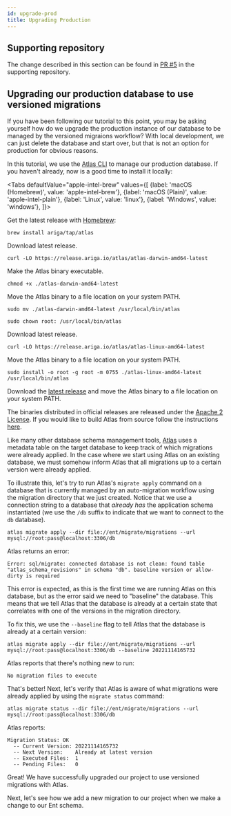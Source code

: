 ```yaml
---
id: upgrade-prod
title: Upgrading Production
---
```



## Supporting repository

The change described in this section can be found in
[PR #5](https://github.com/rotemtam/ent-versioned-migrations-demo/pull/5/files)
in the supporting repository.

## Upgrading our production database to use versioned migrations

If you have been following our tutorial to this point, you may be asking yourself how do we
upgrade the production instance of our database to be managed by the versioned migraions workflow? 
With local development, we can just delete the database and start over, but that is not an option
for production for obvious reasons.

In this tutorial, we use the [Atlas CLI](https://atlasgo.io/docs/cli) to manage our production database.
If you haven't already, now is a good time to install it locally:

<Tabs
defaultValue="apple-intel-brew"
values={[
{label: 'macOS (Homebrew)', value: 'apple-intel-brew'},
{label: 'macOS (Plain)', value: 'apple-intel-plain'},
{label: 'Linux', value: 'linux'},
{label: 'Windows', value: 'windows'},
]}>
<TabItem value="apple-intel-brew">

Get the latest release with [Homebrew](https://brew.sh/):

```shell
brew install ariga/tap/atlas
```

</TabItem>
<TabItem value="apple-intel-plain">

Download latest release.
```shell
curl -LO https://release.ariga.io/atlas/atlas-darwin-amd64-latest
```

Make the Atlas binary executable.
```shell
chmod +x ./atlas-darwin-amd64-latest
```

Move the Atlas binary to a file location on your system PATH.
```shell
sudo mv ./atlas-darwin-amd64-latest /usr/local/bin/atlas
```
```shell
sudo chown root: /usr/local/bin/atlas
```

</TabItem>
<TabItem value="linux">

Download latest release.
```shell
curl -LO https://release.ariga.io/atlas/atlas-linux-amd64-latest
```

Move the Atlas binary to a file location on your system PATH.
```shell
sudo install -o root -g root -m 0755 ./atlas-linux-amd64-latest /usr/local/bin/atlas
```

</TabItem>
<TabItem value="windows">

Download the [latest release](https://release.ariga.io/atlas/atlas-windows-amd64-latest.exe) and
move the Atlas binary to a file location on your system PATH.


</TabItem>
</Tabs>

The binaries distributed in official releases are released under the  [Apache 2 License](https://github.com/ariga/atlas/blob/master/LICENSE).
If you would like to build Atlas from source follow the instructions [here](https://atlasgo.io/cli-reference#building-from-source).

Like many other database schema management tools, [Atlas](https://atlasgo.io) uses a metadata table
on the target database to keep track of which migrations were already applied.
In the case where we start using Atlas on an existing database, we must somehow
inform Atlas that all migrations up to a certain version were already applied.

To illustrate this, let's try to run Atlas's `migrate apply` command on a database
that is currently managed by an auto-migration workflow using the migration directory that we just
created. Notice that we use a connection string to a database that _already has_ the application schema
instantiated (we use the `/db` suffix to indicate that we want to connect to the `db` database).

```text
atlas migrate apply --dir file://ent/migrate/migrations --url mysql://root:pass@localhost:3306/db
```

Atlas returns an error:

```text
Error: sql/migrate: connected database is not clean: found table "atlas_schema_revisions" in schema "db". baseline version or allow-dirty is required
```

This error is expected, as this is the first time we are running Atlas on this database, but as the error said
we need to "baseline" the database. This means that we tell Atlas that the database is already at a certain state
that correlates with one of the versions in the migration directory.

To fix this, we use the `--baseline` flag to tell Atlas that the database is already at
a certain version:

```text
atlas migrate apply --dir file://ent/migrate/migrations --url mysql://root:pass@localhost:3306/db --baseline 20221114165732
```

Atlas reports that there's nothing new to run:

```text
No migration files to execute
```

That's better! Next, let's verify that Atlas is aware of what migrations
were already applied by using the `migrate status` command:

```text
atlas migrate status --dir file://ent/migrate/migrations --url mysql://root:pass@localhost:3306/db
```
Atlas reports:
```text
Migration Status: OK
  -- Current Version: 20221114165732
  -- Next Version:    Already at latest version
  -- Executed Files:  1
  -- Pending Files:   0

```
Great! We have successfully upgraded our project to use versioned migrations with Atlas.

Next, let's see how we add a new migration to our project when we make a change to our
Ent schema.
